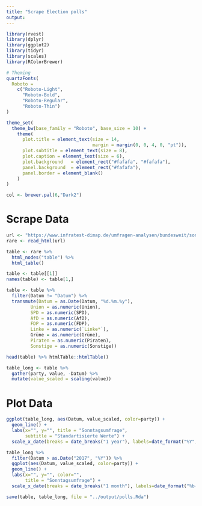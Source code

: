 ```yaml
---
title: "Scrape Election polls"
output: 
---
```


```r
library(rvest)
library(dplyr)
library(ggplot2)
library(tidyr)
library(scales)
library(RColorBrewer)

# Theming
quartzFonts(
  Roboto =
    c("Roboto-Light",
      "Roboto-Bold",
      "Roboto-Regular",
      "Roboto-Thin")
)

theme_set(
  theme_bw(base_family = "Roboto", base_size = 10) +
    theme(
      plot.title = element_text(size = 14,
                                margin = margin(0, 0, 4, 0, "pt")),
      plot.subtitle = element_text(size = 8),
      plot.caption = element_text(size = 6),
      plot.background   = element_rect("#fafafa", "#fafafa"),
      panel.background  = element_rect("#fafafa"),
      panel.border = element_blank()
    )
)

col <- brewer.pal(6,"Dark2")
```

# Scrape Data
```r
url <- "https://www.infratest-dimap.de/umfragen-analysen/bundesweit/sonntagsfrage/"
rare <- read_html(url)
```

```r
table <- rare %>%
  html_nodes("table") %>%
  html_table() 

table <- table[[1]]
names(table) <- table[1,]

table <- table %>%
  filter(Datum != "Datum") %>%
  transmute(Datum = as.Date(Datum, "%d.%m.%y"),
         Union = as.numeric(Union),
         SPD = as.numeric(SPD),
         AfD = as.numeric(AfD),
         FDP = as.numeric(FDP),
         Linke = as.numeric(`Linke*`),
         Grüne = as.numeric(Grüne),
         Piraten = as.numeric(Piraten),
         Sonstige = as.numeric(Sonstige))

head(table) %>% htmlTable::htmlTable()
```

```r
table_long <- table %>% 
  gather(party, value, -Datum) %>%
  mutate(value_scaled = scaling(value))
```

# Plot Data
```r
ggplot(table_long, aes(Datum, value_scaled, color=party)) +
  geom_line() +
  labs(x="", y="", title = "Sonntagsumfrage",
       subtitle = "Standartisierte Werte") +
  scale_x_date(breaks = date_breaks("1 year"), labels=date_format("%Y", tz="CET")) 
```

```r
table_long %>%
  filter(Datum > as.Date("2017", "%Y")) %>%
  ggplot(aes(Datum, value_scaled, color=party)) +
  geom_line() +
  labs(x="", y="", color="",
       title = "Sonntagsumfrage") +
  scale_x_date(breaks = date_breaks("1 month"), labels=date_format("%b-%y", tz="CET")) 
```

```r
save(table, table_long, file = "../output/polls.Rda")
```

